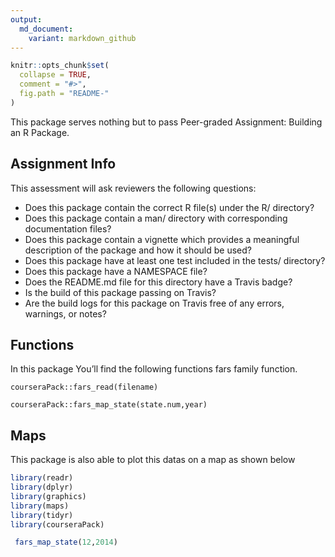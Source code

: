 ```yaml
---
output:
  md_document:
    variant: markdown_github
---
```


<!-- README.md is generated from README.Rmd. Please edit that file -->

```r
knitr::opts_chunk$set(
  collapse = TRUE,
  comment = "#>",
  fig.path = "README-"
)
```

This package serves nothing but to pass Peer-graded Assignment: Building an R Package.




## Assignment Info

This assessment will ask reviewers the following questions:

* Does this package contain the correct R file(s) under the R/ directory?
* Does this package contain a man/ directory with corresponding documentation files?
* Does this package contain a vignette which provides a meaningful description of the package and how it should be used?
* Does this package have at least one test included in the tests/ directory?
* Does this package have a NAMESPACE file?
* Does the README.md file for this directory have a Travis badge?
* Is the build of this package passing on Travis?
* Are the build logs for this package on Travis free of any errors, warnings, or notes?

## Functions

In this package You'll find the following functions fars family function.

`courseraPack::fars_read(filename)`

`courseraPack::fars_map_state(state.num,year)`

## Maps

This package is also able to plot this datas on a map as shown below

```r
library(readr)
library(dplyr)
library(graphics)
library(maps)
library(tidyr)
library(courseraPack)
```

```r

 fars_map_state(12,2014)
 
```





